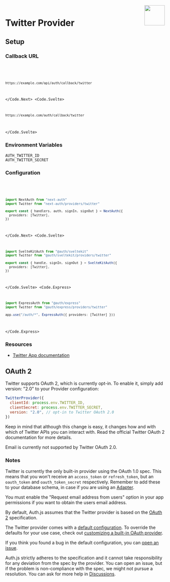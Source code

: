 
<img align="right" src="/img/providers/twitter.svg" height="64" width="64" />

# Twitter Provider

## Setup

### Callback URL

<Code>
  <Code.Next>

```bash
https://example.com/api/auth/callback/twitter
```

  </Code.Next>
  <Code.Svelte>

```bash
https://example.com/auth/callback/twitter
```

  </Code.Svelte>
</Code>

### Environment Variables

```
AUTH_TWITTER_ID
AUTH_TWITTER_SECRET
```

### Configuration

<Code>
  <Code.Next>

```ts filename="/auth.ts"
import NextAuth from "next-auth"
import Twitter from "next-auth/providers/twitter"

export const { handlers, auth, signIn, signOut } = NextAuth({
  providers: [Twitter],
})
```

  </Code.Next>
  <Code.Svelte>

```ts filename="/src/auth.ts"
import SvelteKitAuth from "@auth/sveltekit"
import Twitter from "@auth/sveltekit/providers/twitter"

export const { handle, signIn, signOut } = SvelteKitAuth({
  providers: [Twitter],
})
```

  </Code.Svelte>
  <Code.Express>

```ts filename="/src/app.ts"
import ExpressAuth from "@auth/express"
import Twitter from "@auth/express/providers/twitter"

app.use("/auth/*", ExpressAuth({ providers: [Twitter] }))
```

  </Code.Express>
</Code>

### Resources

- [Twitter App documentation](https://developer.twitter.com/en/apps)

## OAuth 2

Twitter supports OAuth 2, which is currently opt-in. To enable it, simply add version: "2.0" to your Provider configuration:

```js filename="pages/api/auth/[...nextauth].js"
TwitterProvider({
  clientId: process.env.TWITTER_ID,
  clientSecret: process.env.TWITTER_SECRET,
  version: "2.0", // opt-in to Twitter OAuth 2.0
})
```

Keep in mind that although this change is easy, it changes how and with which of Twitter APIs you can interact with. Read the official Twitter OAuth 2 documentation for more details.

<Callout type="warning">

Email is currently not supported by Twitter OAuth 2.0.

</Callout>

### Notes

Twitter is currently the only built-in provider using the OAuth 1.0 spec.
This means that you won't receive an `access_token` or `refresh_token`, but an `oauth_token` and `oauth_token_secret` respectively. Remember to add these to your database schema, in case if you are using an [Adapter](https://authjs.dev/reference/core/adapters).

<Callout type="info">
You must enable the "Request email address from users" option in your app permissions if you want to obtain the users email address.

</Callout>

By default, Auth.js assumes that the Twitter provider is
based on the [OAuth 2](https://www.rfc-editor.org/rfc/rfc6749.html) specification.

<Callout>

The Twitter provider comes with a [default configuration](https://github.com/nextauthjs/next-auth/blob/main/packages/core/src/providers/twitter.ts).
To override the defaults for your use case, check out [customizing a built-in OAuth provider](https://authjs.dev/guides/providers/custom-provider#override-default-options).

</Callout>

If you think you found a bug in the default configuration, you can [open an issue](https://authjs.dev/new/provider-issue).

Auth.js strictly adheres to the specification and it cannot take responsibility for any deviation from
the spec by the provider. You can open an issue, but if the problem is non-compliance with the spec,
we might not pursue a resolution. You can ask for more help in [Discussions](https://authjs.dev/new/github-discussions).

